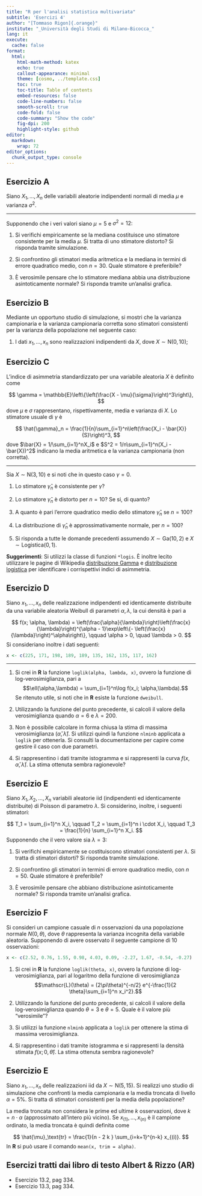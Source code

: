 ```yaml
---
title: "R per l'analisi statistica multivariata"
subtitle: 'Esercizi 4'
author: "[Tommaso Rigon]{.orange}"
institute: "_Università degli Studi di Milano-Bicocca_"
lang: it
execute:
  cache: false
format:
  html:
    html-math-method: katex
    echo: true
    callout-appearance: minimal
    theme: [cosmo, ../template.css]
    toc: true
    toc-title: Table of contents
    embed-resources: false
    code-line-numbers: false
    smooth-scroll: true
    code-fold: false
    code-summary: "Show the code"
    fig-dpi: 200
    highlight-style: github
editor: 
  markdown: 
    wrap: 72
editor_options: 
  chunk_output_type: console
---
```



## Esercizio A

Siano $X_1,\dots,X_n$ delle variabili aleatorie indipendenti normali di
media $\mu$ e varianza $\sigma^2$.

------------------------------------------------------------------------

Supponendo che i veri valori siano $\mu = 5$ e $\sigma^2 = 12$:

1.  Si verifichi empiricamente se la mediana costituisce uno stimatore
    consistente per la media $\mu$. Si tratta di uno stimatore distorto?
    Si risponda tramite simulazione.

2.  Si confrontino gli stimatori media aritmetica e la mediana in
    termini di errore quadratico medio, con $n = 30$. Quale stimatore è
    preferibile?

3.  È verosimile pensare che lo stimatore mediana abbia una
    distribuzione asintoticamente normale? Si risponda tramite
    un'analisi grafica.

## Esercizio B

Mediante un opportuno studio di simulazione, si mostri che la varianza
campionaria e la varianza campionaria corretta sono stimatori
consistenti per la varianza della popolazione nel seguente caso:

1.  I dati $x_1,\dots,x_n$ sono realizzazioni indipendenti da $X$, dove
    $X \sim \text{N}(0, 10)$;

## Esercizio C

L'indice di asimmetria standardizzato per una variabile aleatoria $X$ è
definito come

$$
\gamma = \mathbb{E}\left\{\left(\frac{X - \mu}{\sigma}\right)^3\right\},
$$ dove $\mu$ e $\sigma$ rappresentano, rispettivamente, media e
varianza di $X$. Lo stimatore usuale di $\gamma$ è

$$
\hat{\gamma}_n = \frac{1}{n}\sum_{i=1}^n\left(\frac{X_i - \bar{X}}{S}\right)^3,
$$ dove $\bar{X} = 1/\sum_{i=1}^nX_i$ e
$S^2 = 1/n\sum_{i=1}^n(X_i - \bar{X})^2$ indicano la media aritmetica e
la varianza campionaria (non corretta).

------------------------------------------------------------------------

Sia $X \sim \text{N}(3, 10)$ e si noti che in questo caso $\gamma = 0$.

1.  Lo stimatore $\hat{\gamma}_n$ è consistente per $\gamma$?

2.  Lo stimatore $\hat{\gamma}_n$ è distorto per $n = 10$? Se si, di
    quanto?

3.  A quanto è pari l'errore quadratico medio dello stimatore
    $\hat{\gamma}_n$ se $n = 100$?

4.  La distribuzione di $\hat{\gamma}_n$ è approssimativamente normale,
    per $n = 100$?

5.  Si risponda a tutte le domande precedenti assumendo
    $X \sim \text{Ga}(10,2)$ e $X \sim \text{Logistica}(0,1)$.

**Suggerimenti**: Si utilizzi la classe di funzioni `*logis`. È inoltre
lecito utilizzare le pagine di Wikipedia [distribuzione
Gamma](https://it.wikipedia.org/wiki/Distribuzione_Gamma) e
[distribuzione
logistica](https://it.wikipedia.org/wiki/Distribuzione_logistica) per
identificare i corrispettivi indici di asimmetria.

## Esercizio D

Siano $x_1,\dots,x_n$ delle realizzazione indipendenti ed identicamente
distribuite da una variabile aleatoria Weibull di parametri
$\alpha, \lambda$, la cui densità è pari a

$$
f(x; \alpha, \lambda) = \left(\frac{\alpha}{\lambda}\right)\left(\frac{x}{\lambda}\right)^{\alpha - 1}\exp\left\{- \left(\frac{x}{\lambda}\right)^\alpha\right\}, \qquad \alpha > 0, \quad \lambda > 0. 
$$ Si consideriano inoltre i dati seguenti:

```r
x <- c(225, 171, 198, 189, 189, 135, 162, 135, 117, 162)
```

------------------------------------------------------------------------

1.  Si crei in **R** la funzione `loglik(alpha, lambda, x)`, ovvero la
    funzione di log-verosimiglianza, pari a
    $$\ell(\alpha,\lambda) = \sum_{i=1}^n\log f(x_i; \alpha,\lambda).$$
    Se ritenuto utile, si noti che in **R** esiste la funzione
    `dweibull`.

2.  Utilizzando la funzione del punto precedente, si calcoli il valore
    della verosimiglianza quando $\alpha = 6$ e $\lambda = 200$.

3.  Non è possibile calcolare in forma chiusa la stima di massima
    verosimiglianza $(\hat{\alpha},\hat{\lambda})$. Si utilizzi quindi
    la funzione `nlminb` applicata a `loglik` per ottenerla. Si consulti
    la documentazione per capire come gestire il caso con due parametri.

4.  Si rappresentino i dati tramite istogramma e si rappresenti la curva
    $f(x,\hat{\alpha},\hat{\lambda})$. La stima ottenuta sembra
    ragionevole?

## Esercizio E

Siano $X_1,X_2, \ldots,X_n$ variabili aleatorie iid (indipendenti ed
identicamente distribuite) di Poisson di parametro $\lambda$. Si
considerino, inoltre, i seguenti stimatori:

$$ 
T_1 = \sum_{i=1}^n X_i, \qquad T_2 = \sum_{i=1}^n i \cdot X_i, \qquad T_3 = \frac{1}{n} \sum_{i=1}^n X_i.
$$ Supponendo che il vero valore sia $\lambda = 3$:

1.  Si verifichi empiricamente se costituiscono stimatori consistenti
    per $\lambda$. Si tratta di stimatori distorti? Si risponda tramite
    simulazione.

2.  Si confrontino gli stimatori in termini di errore quadratico medio,
    con $n = 50$. Quale stimatore è preferibile?

3.  È verosimile pensare che abbiano distribuzione asintoticamente
    normale? Si risponda tramite un'analisi grafica.

## Esercizio F

Si consideri un campione casuale di $n$ osservazioni da una popolazione
normale $N(0, \theta)$, dove $\theta$ rappresenta la varianza incognita
della variabile aleatoria. Supponendo di avere osservato il seguente
campione di $10$ osservazioni:

```r
x <- c(2.52, 0.76, 1.55, 0.98, 4.03, 0.09, -2.27, 1.67, -0.54, -0.27)
```

1.  Si crei in **R** la funzione `loglik(theta, x)`, ovvero la funzione
    di log-verosimiglianza, pari al logaritmo della funzione di
    verosimiglianza
    $$\mathscr{L}(\theta) = (2\pi\theta)^{-n/2} e^{-\frac{1}{2 \theta}\sum_{i=1}^n x_i^2}.$$

2.  Utilizzando la funzione del punto precedente, si calcoli il valore
    della log-verosimiglianza quando $\theta=3$ e $\theta=5$. Quale è il
    valore più "verosimile"?

3.  Si utilizzi la funzione `nlminb` applicata a `loglik` per ottenere
    la stima di massima verosimiglianza.

4.  Si rappresentino i dati tramite istogramma e si rappresenti la
    densità stimata $f(x ; 0, \hat{\theta})$. La stima ottenuta sembra
    ragionevole?

## Esercizio E

Siano $x_1, \ldots, x_n$ delle realizzazioni iid da
$X \sim \text{N}(5, 15)$. Si realizzi uno studio di simulazione che
confronti la media campionaria e la media troncata di livello
$\alpha = 5\%$. Si tratta di stimatori consistenti per la media della
popolazione?

La media troncata non considera le prime ed ultime $k$ osservazioni,
dove $k = n \cdot\alpha$ (approssimato all'intero più vicino). Se
$x_{(1)},\dots,x_{(n)}$ è il campione ordinato, la media troncata è
quindi definita come

$$
\hat{\mu}_\text{tr} = \frac{1}{n - 2 k } \sum_{i=k+1}^{n-k} x_{(i)}.
$$ In **R** si può usare il comando `mean(x, trim = alpha)`.

## Esercizi tratti dai libro di testo Albert & Rizzo (**AR**)

-   Esercizio 13.2, pag 334.
-   Esercizio 13.3, pag 334.
